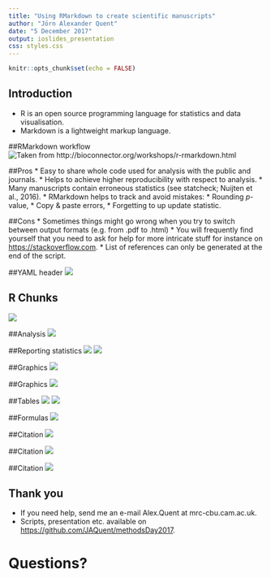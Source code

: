```yaml
---
title: "Using RMarkdown to create scientific manuscripts"
author: "Jörn Alexander Quent"
date: "5 December 2017"
output: ioslides_presentation
css: styles.css
---
```



```r
knitr::opts_chunk$set(echo = FALSE)
```

## Introduction
- R is an open source programming language for statistics and data visualisation.
- Markdown is a lightweight markup language.

##RMarkdown workflow
![Taken from http://bioconnector.org/workshops/r-rmarkdown.html](images/rmarkdown-workflowSmall.png)


##Pros 
* Easy to share whole code used for analysis with the public and journals.
* Helps to achieve higher reproducibility with respect to analysis.
* Many manuscripts contain erroneous statistics (see statcheck; Nuijten et al., 2016).
* RMarkdown helps to track and avoid mistakes:
      * Rounding _p_-value,
      * Copy & paste errors,
      * Forgetting to up update statistic.

##Cons
* Sometimes things might go wrong when you try to switch between output formats (e.g. from .pdf to .html) 
* You will frequently find yourself that you need to ask for help for more intricate stuff for instance on [https://stackoverflow.com](https://stackoverflow.com).
* List of references can only be generated at the end of the script. 

##YAML header
![](images/yaml.png)

## R Chunks
![](images/settings.png)

##Analysis
![](images/analysis.png)

##Reporting statistics
![](images/stats1.png)
![](images/stats2.png)

##Graphics
![](images/graphic1.png)

##Graphics
![](images/graphic2.png)

##Tables
![](images/table1.png)
![](images/table2.png)

##Formulas
![](images/formula.png)

##Citation 
![](images/references.png)

##Citation
![](images/citation1.png)

##Citation
![](images/citation2.png)


## Thank you
- If you need help, send me an e-mail Alex.Quent at mrc-cbu.cam.ac.uk.
- Scripts, presentation etc. available on [https://github.com/JAQuent/methodsDay2017](https://github.com/JAQuent/methodsDay2017).

# Questions?
